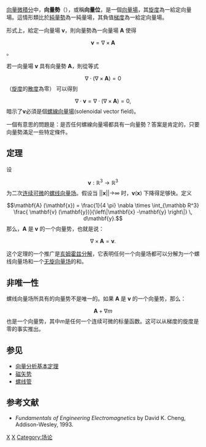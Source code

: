 {{noteTA
|G1=Math
}}
{{about|向量域的数学理论中的一般概念|电磁学中的-{zh-tw:向量勢;zh-cn:矢势}-|磁矢势|流体力学中的-{zh-tw:向量勢;zh-cn:矢势}-|流量函数}}
[[向量微積分|向量微積分]]中，'''向量勢'''（{{lang-en|'''vector potential'''}}），或稱'''向量位'''，是一個[[向量場|向量場]]，其[[旋度|旋度]]為一給定向量場。這情形類比於[[純量勢|純量勢]]為一純量場，其負值[[梯度|梯度]]為一給定向量場。

形式上，給定一向量場 '''v'''，則向量勢為一向量場 '''A''' 使得
:<math> \mathbf{v} = \nabla \times \mathbf{A}</math>。

若一向量場 '''v''' 具有向量勢 '''A'''，則從等式
:<math>\nabla \cdot (\nabla \times \mathbf{A}) = 0</math>（[[旋度|旋度]]的[[散度|散度]]為零）
可以得到
:<math>\nabla \cdot \mathbf{v} = \nabla \cdot (\nabla \times \mathbf{A}) = 0,</math>
暗示了'''v'''必須是個[[螺線向量場|螺線向量場]](solenoidal vector field)。

一個有意思的問題是：是否任何螺線向量場都具有一向量勢？答案是肯定的，只要向量勢滿足一些特定條件。

==定理==

设 
:<math>\mathbf{v} : \mathbb R^3 \to \mathbb R^3</math>
为二次[[光滑函数|连续可微]]的[[螺线向量场|螺线向量场]]。假设当 ||'''x'''||→∞ 时，'''v'''('''x''') 下降得足够快。定义

:<math> \mathbf{A} (\mathbf{x}) = \frac{1}{4 \pi} \nabla \times \int_{\mathbb R^3} \frac{ \mathbf{v} (\mathbf{y})}{\left\|\mathbf{x} -\mathbf{y} \right\|} \, d\mathbf{y}. </math>
那么，'''A''' 是 '''v''' 的一个向量势，也就是说：
:<math>\nabla \times \mathbf{A} =\mathbf{v}. </math>

这个定理的一个推广是[[亥姆霍兹分解|亥姆霍兹分解]]，它表明任何一个向量场都可以分解为一个螺线向量场和一个[[无旋向量场|无旋向量场]]的和。

==非唯一性==

螺线向量场所具有的向量势不是唯一的。如果 '''A''' 是 '''v''' 的一个向量势，那么：

:<math> \mathbf{A} + \nabla m </math>
也是一个向量势，其中''m''是任何一个连续可微的标量函数。这可以从梯度的旋度是零的事实推出。

==参见==
* [[向量分析基本定理|向量分析基本定理]]
* [[磁矢势|磁矢势]]
* [[螺线管|螺线管]]

==参考文献==

* ''Fundamentals of Engineering Electromagnetics'' by David K. Cheng, Addison-Wesley, 1993.

{{math-stub}}
{{physics-stub}}

[[Category:勢|X]]
[[Category:向量分析|X]]
[[Category:场论|Category:场论]]